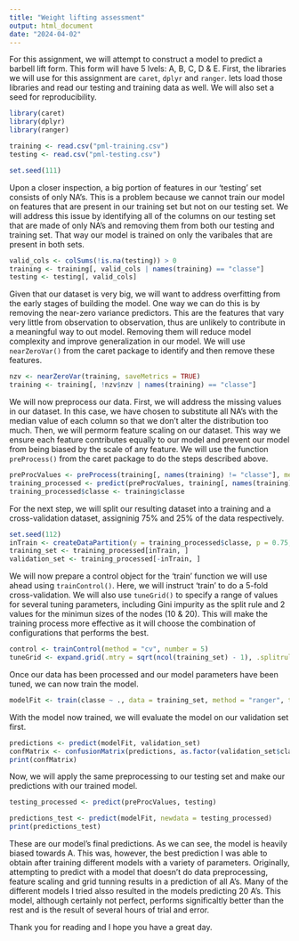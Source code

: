 ```yaml
---
title: "Weight lifting assessment"
output: html_document
date: "2024-04-02"
---
```


For this assignment, we will attempt to construct a model to predict a barbell lift form. This form will have 5 lvels: A, B, C, D & E. First, the libraries we will use for this assignment are `caret`, `dplyr` and `ranger`. lets load those libraries and read our testing and training data as well. We will also set a seed for reproducibility. 
```r
library(caret)
library(dplyr)
library(ranger)

training <- read.csv("pml-training.csv")
testing <- read.csv("pml-testing.csv")

set.seed(111)
```

Upon a closer inspection, a big portion of features in our 'testing' set consists of only NA's. This is a problem because we cannot train our model on features that are present in our training set but not on our testing set. We will address this issue by identifying all of the columns on our testing set that are made of only NA's and removing them from both our testing and training set. That way our model is trained on only the varibales that are present in both sets. 
```r
valid_cols <- colSums(!is.na(testing)) > 0
training <- training[, valid_cols | names(training) == "classe"]
testing <- testing[, valid_cols]
```

Given that our dataset is very big, we will want to address overfitting from the early stages of building the model. One way we can do this is by removing the near-zero variance predictors. This are the features that vary very little from observation to observation, thus are unlikely to contribute in a meaningful way to out model. Removing them will reduce model complexity and improve generalization in our model. We will use `nearZeroVar()` from the caret package to identify and then remove these features.
```r
nzv <- nearZeroVar(training, saveMetrics = TRUE)
training <- training[, !nzv$nzv | names(training) == "classe"]
```

We will now preprocess our data. First, we will address the missing values in our dataset. In this case, we have chosen to substitute all NA's with the median value of each column so that we don't alter the distribution too much. Then, we will permorm feature scaling on our dataset. This way we ensure each feature contributes equally to our model and prevent our model from being biased by the scale of any feature. We will use the function `preProcess()` from the caret package to do the steps described above.  
```r
preProcValues <- preProcess(training[, names(training) != "classe"], method = c("medianImpute", "center", "scale"))
training_processed <- predict(preProcValues, training[, names(training) != "classe"])
training_processed$classe <- training$classe
```

For the next step, we will split our resulting dataset into a training and a cross-validation dataset, assigninig 75% and 25% of the data respectively.  
```r
set.seed(112)
inTrain <- createDataPartition(y = training_processed$classe, p = 0.75, list = FALSE)
training_set <- training_processed[inTrain, ]
validation_set <- training_processed[-inTrain, ]
```

We will now prepare a control object for the 'train' function we will use ahead using `trainControl()`. Here, we will instruct 'train' to do a 5-fold cross-validation. We will also use `tuneGrid()` to specify a range of values for several tuning parameters, including Gini impurity as the split rule and 2 values for the minimun sizes of the nodes (10 & 20). This will make the training process more effective as it will choose the combination of configurations that performs the best. 
```r
control <- trainControl(method = "cv", number = 5)
tuneGrid <- expand.grid(.mtry = sqrt(ncol(training_set) - 1), .splitrule = "gini", .min.node.size = c(10, 20))
```

Once our data has been processed and our model parameters have been tuned, we can now train the model.
```r
modelFit <- train(classe ~ ., data = training_set, method = "ranger", trControl = control, tuneGrid = tuneGrid)
```

With the model now trained, we will evaluate the model on our validation set first. 
```r
predictions <- predict(modelFit, validation_set)
confMatrix <- confusionMatrix(predictions, as.factor(validation_set$classe))
print(confMatrix)
```

Now, we will apply the same preprocessing to our testing set and make our predictions with our trained model. 
```r
testing_processed <- predict(preProcValues, testing)

predictions_test <- predict(modelFit, newdata = testing_processed)
print(predictions_test)
```

These are our model's final predictions. As we can see, the model is heavily biased towards A. This was, however, the best prediction I was able to obtain after training different models with a variety of parameters. Originally, attempting to predict with a model that doesn't do data preprocessing, feature scaling and grid tunning results in a prediction of all A's. Many of the different models I tried alsso resulted in the models predicting 20 A's. This model, although certainly not perfect, performs significaltly better than the rest and is the result of several hours of trial and error.

Thank you for reading and I hope you have a great day. 
